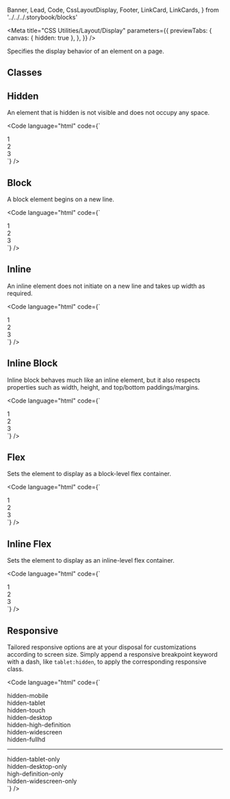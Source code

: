  Banner,
  Lead,
  Code,
  CssLayoutDisplay,
  Footer,
  LinkCard,
  LinkCards,
} from '../../../.storybook/blocks'

<Meta
  title="CSS Utilities/Layout/Display"
  parameters={{
    previewTabs: {
      canvas: { hidden: true },
    },
  }}
/>

<Banner label="Display" section="CSS Utilities" color="yellow" puzzle />

<Lead>Specifies the display behavior of an element on a page.</Lead>

## Classes

<CssLayoutDisplay />

## Hidden

An element that is hidden is not visible and does not occupy any space.

<Code
  language="html"
  code={`
<div class="flex gap-normal">
  <div class="hidden bg-green p-normal radius-normal">1</div>
  <div class="bg-green p-normal radius-normal">2</div>
  <div class="bg-green p-normal radius-normal">3</div>
</div>
`}
/>

## Block

A block element begins on a new line.

<Code
  language="html"
  code={`
<div class="block bg-green text-align-center p-normal radius-normal mb-normal">1</div>
<div class="block bg-green text-align-center p-normal radius-normal mb-normal">2</div>
<div class="block bg-green text-align-center p-normal radius-normal mb-normal">3</div>
`}
/>

## Inline

An inline element does not initiate on a new line and takes up width as required.

<Code
  language="html"
  code={`
<div class="inline bg-green text-align-center p-normal radius-normal mx-normal">1</div>
<div class="inline bg-green text-align-center p-normal radius-normal">2</div>
<div class="inline bg-green text-align-center p-normal radius-normal mx-normal">3</div>
`}
/>

## Inline Block

Inline block behaves much like an inline element, but it also respects properties such as width, height, and top/bottom paddings/margins.

<Code
  language="html"
  code={`
<div class="inline-block bg-green text-align-center p-normal radius-normal">1</div>
<div class="inline-block bg-green text-align-center p-normal radius-normal mx-normal">2</div>
<div class="inline-block bg-green text-align-center p-normal radius-normal">3</div>
`}
/>

## Flex

Sets the element to display as a block-level flex container.

<Code
  language="html"
  code={`
<div class="flex gap-normal">
    <div class="flex-grow-1 bg-green text-align-center p-normal radius-normal">1</div>
    <div class="flex-grow-1 bg-green text-align-center p-normal radius-normal">2</div>
    <div class="flex-grow-1 bg-green text-align-center p-normal radius-normal">3</div>
</div>
`}
/>

## Inline Flex

Sets the element to display as an inline-level flex container.

<Code
  language="html"
  code={`
<div class="inline-flex gap-normal">
    <div class="flex-grow-1 bg-green text-align-center p-normal radius-normal">1</div>
    <div class="flex-grow-1 bg-green text-align-center p-normal radius-normal">2</div>
    <div class="flex-grow-1 bg-green text-align-center p-normal radius-normal">3</div>
</div>
`}
/>

## Responsive

Tailored responsive options are at your disposal for customizations according to screen size.
Simply append a responsive breakpoint keyword with a dash, like `tablet:hidden`, to apply the corresponding responsive class.

<Code
  language="html"
  code={`
<div class="bg-yellow-2 p-small mb-small mobile:hidden">hidden-mobile</div>
<div class="bg-yellow-3 p-small mb-small tablet:hidden">hidden-tablet</div>
<div class="bg-yellow-4 p-small mb-small touch:hidden">hidden-touch</div>
<div class="bg-red-2 p-small mb-small desktop:hidden">hidden-desktop</div>
<div class="bg-red-3 p-small mb-small high-definition:hidden">hidden-high-definition</div>
<div class="bg-red-4 p-small mb-small widescreen:hidden">hidden-widescreen</div>
<div class="bg-red-5 p-small mb-small fullhd:hidden">hidden-fullhd</div>
<hr>
<div class="bg-purple-2 p-small mb-small tablet-only:hidden">hidden-tablet-only</div>
<div class="bg-purple-3 p-small mb-small desktop-only:hidden">hidden-desktop-only</div>
<div class="bg-purple-4 p-small mb-small high-definition-only:hidden">high-definition-only</div>
<div class="bg-purple-5 p-small mb-small widescreen-only:hidden">hidden-widescreen-only</div>
`}
/>

<Footer>
  <LinkCards>
    <LinkCard
      pageTitle="Foundation/Layout"
      description="The layout defines the skeleton of your page"
    />
    <LinkCard
      pageTitle="Tokens/Overview"
      description="Design tokens serve as the definitive source for naming and storing design choices."
    />
  </LinkCards>
</Footer>
